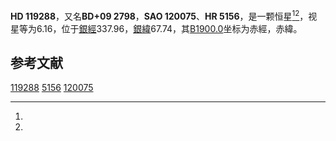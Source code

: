{{Starbox begin
| name = HD 119288
}}
{{Starbox observe
| epoch = [[J2000.0|J2000.0]]
| constell = {{星座名待查}}<ref name=SIMBAD>{{cite web
 | url=http://simbad.u-strasbg.fr/simbad/sim-id?Ident=HR+5156
 | title=Pulsating variable Star
 | publisher=Centre de Données astronomiques de Strasbourg
 | work=SIMBAD
 | accessdate=2012-07-13
 | archive-date=2016-03-16
 | archive-url=https://web.archive.org/web/20160316172417/http://simbad.u-strasbg.fr/simbad/sim-id?Ident=HR+5156
 | dead-url=no
 }}</ref><ref name=DATA>{{cite web
 | url=http://vizier.u-strasbg.fr/viz-bin/VizieR-5?-out.add=.&-source=5050&-corr=PK=HR&-out.max=9999&HR=5156
 | title=VizieR Detailed Page
 | accessdate=2012-07-13
 | archive-date=2016-03-05
 | archive-url=https://web.archive.org/web/20160305045008/http://vizier.u-strasbg.fr/viz-bin/VizieR-5?-out.add=.&-source=5050&-corr=PK=HR&-out.max=9999&HR=5156
 | dead-url=no
 }}</ref>
| 星官 = 
| ra = {{RA|13|42|12.7}}<ref name=SIMBAD /><ref name=DATA />
| dec = {{DEC|+8|23|18}}<ref name=SIMBAD /><ref name=DATA />
| appmag_v = 6.16<ref name=SIMBAD /><ref name=DATA />
}}
{{Starbox character
| class = F3Vp<ref name=SIMBAD /><ref name=DATA />
| b-v = 0.42<ref name=SIMBAD /><ref name=DATA />
| u-b = -0.04<ref name=SIMBAD /><ref name=DATA />
| r-i = <ref name=SIMBAD /><ref name=DATA />
| variable = 
}}
{{Starbox astrometry
| radial_v = -0.04
| prop_mo_ra = -11
| parallax = 0.035
| p_error = 
}}
{{Starbox catalog
| names =BD+09 2798，[[SAO星表|SAO]] 120075，[[HD星表|HD]] 119288，[[HR星表|HR]] 5156}}
{{Starbox reference |Simbad=HR+5156}}
{{Starbox end}}

'''HD 119288'''，又名'''BD+09 2798'''，'''SAO 120075'''、'''HR 5156'''，是一颗恒星<ref name=SIMBAD /><ref name=DATA />，视星等为6.16，位于[[銀道座標系|銀經]]337.96，[[銀道座標系|銀緯]]67.74，其[[B1900.0|B1900.0]]坐标为赤經{{RA|13|37|16.5}}，赤緯{{DEC|+8|67.74|44}}。

== 参考文献 ==
{{reflist}}

{{star-stub}}

[[Category:HD和HDE天體|119288]]
[[Category:HR天體|5156]]
[[Category:SAO天體|120075]]